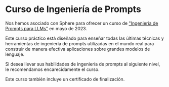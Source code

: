 # Curso de Ingeniería de Prompts

Nos hemos asociado con Sphere para ofrecer un curso de ["Ingeniería de Prompts para LLMs"](https://www.getsphere.com/cohorts/prompt-engineering-for-llms?source=promptingguide) en mayo de 2023.

Este curso práctico está diseñado para enseñar todas las últimas técnicas y herramientas de ingeniería de prompts utilizadas en el mundo real para construir de manera efectiva aplicaciones sobre grandes modelos de lenguaje.

Si desea llevar sus habilidades de ingeniería de prompts al siguiente nivel, le recomendamos encarecidamente el curso.

Este curso también incluye un certificado de finalización.